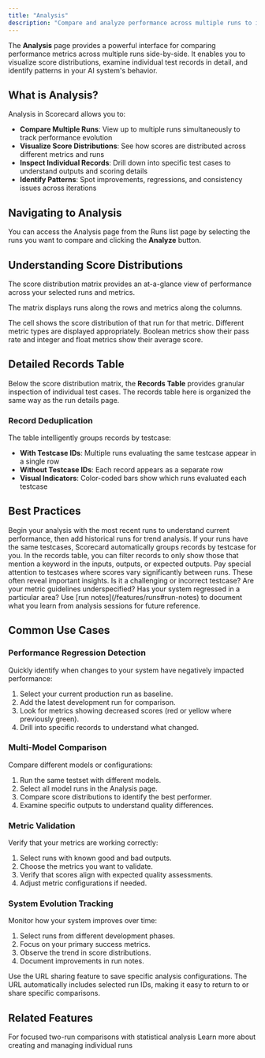 ```yaml
---
title: "Analysis"
description: "Compare and analyze performance across multiple runs to identify improvements and regressions in your AI systems."
---
```



The **Analysis** page provides a powerful interface for comparing performance metrics across multiple runs side-by-side. It enables you to visualize score distributions, examine individual test records in detail, and identify patterns in your AI system's behavior.

<DarkLightImage
  lightSrc="/images/analysis-overview-light.png"
  darkSrc="/images/analysis-overview-dark.png"
  caption="Analysis page showing multi-run comparison with score distributions"
  alt="Screenshot of the Analysis page displaying multiple runs and their score distributions"
/>

## What is Analysis?

Analysis in Scorecard allows you to:
- **Compare Multiple Runs**: View up to multiple runs simultaneously to track performance evolution
- **Visualize Score Distributions**: See how scores are distributed across different metrics and runs
- **Inspect Individual Records**: Drill down into specific test cases to understand outputs and scoring details
- **Identify Patterns**: Spot improvements, regressions, and consistency issues across iterations

## Navigating to Analysis

You can access the Analysis page from the Runs list page by selecting the runs you want to compare and clicking the **Analyze** button.

## Understanding Score Distributions

The score distribution matrix provides an at-a-glance view of performance across your selected runs and metrics.

<DarkLightImage
  lightSrc="/images/analysis-score-matrix-light.png"
  darkSrc="/images/analysis-score-matrix-dark.png"
  caption="Score distribution matrix showing performance across runs and metrics"
  alt="Screenshot of the score distribution matrix with color-coded performance bars"
/>

The matrix displays runs along the rows and metrics along the columns.

The cell shows the score distribution of that run for that metric. Different metric types are displayed appropriately. Boolean metrics show their pass rate and integer and float metrics show their average score.

## Detailed Records Table

Below the score distribution matrix, the **Records Table** provides granular inspection of individual test cases. The records table here is organized the same way as the run details page.

<DarkLightImage
  lightSrc="/images/analysis-records-table-light.png"
  darkSrc="/images/analysis-records-table-dark.png"
  caption="Detailed records table with side-by-side comparison"
  alt="Screenshot of the records table showing test case details across multiple runs"
/>

### Record Deduplication

The table intelligently groups records by testcase:
- **With Testcase IDs**: Multiple runs evaluating the same testcase appear in a single row
- **Without Testcase IDs**: Each record appears as a separate row
- **Visual Indicators**: Color-coded bars show which runs evaluated each testcase

## Best Practices

<AccordionGroup>
  <Accordion title="Start with Recent Runs">
    Begin your analysis with the most recent runs to understand current performance, then add historical runs for trend analysis.
  </Accordion>

  <Accordion title="Compare Runs that use the same testcases">
    If your runs have the same testcases, Scorecard automatically groups records by testcase for you.
  </Accordion>

  <Accordion title="Filter records">
    In the records table, you can filter records to only show those that mention a keyword in the inputs, outputs, or expected outputs.
  </Accordion>

  <Accordion title="Examine Outliers">
    Pay special attention to testcases where scores vary significantly between runs. These often reveal important insights. Is it a challenging or incorrect testcase? Are your metric guidelines underspecified? Has your system regressed in a particular area?
  </Accordion>

  <Accordion title="Document Findings with Run Notes">
    Use [run notes](/features/runs#run-notes) to document what you learn from analysis sessions for future reference.
  </Accordion>
</AccordionGroup>

## Common Use Cases

### Performance Regression Detection

Quickly identify when changes to your system have negatively impacted performance:

1. Select your current production run as baseline.
2. Add the latest development run for comparison.
3. Look for metrics showing decreased scores (red or yellow where previously green).
4. Drill into specific records to understand what changed.

### Multi-Model Comparison

Compare different models or configurations:

1. Run the same testset with different models.
2. Select all model runs in the Analysis page.
3. Compare score distributions to identify the best performer.
4. Examine specific outputs to understand quality differences.

### Metric Validation

Verify that your metrics are working correctly:

1. Select runs with known good and bad outputs.
2. Choose the metrics you want to validate.
3. Verify that scores align with expected quality assessments.
4. Adjust metric configurations if needed.

### System Evolution Tracking

Monitor how your system improves over time:

1. Select runs from different development phases.
2. Focus on your primary success metrics.
3. Observe the trend in score distributions.
4. Document improvements in run notes.

<Tip>
Use the URL sharing feature to save specific analysis configurations. The URL automatically includes selected run IDs, making it easy to return to or share specific comparisons.
</Tip>

## Related Features

<CardGroup cols={2}>
  <Card title="A/B Comparison" href="/features/a-b-comparison" icon="split">
    For focused two-run comparisons with statistical analysis
  </Card>
  <Card title="Runs & Results" href="/features/runs" icon="play">
    Learn more about creating and managing individual runs
  </Card>
</CardGroup>